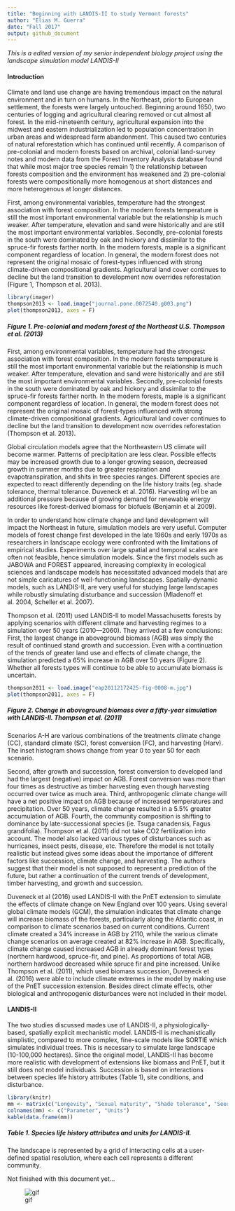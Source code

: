 ```yaml
---
title: "Beginning with LANDIS-II to study Vermont forests"
author: "Elias M. Guerra"
date: "Fall 2017"
output: github_document
---
```


*This is a edited version of my senior independent biology project using the landscape simulation model LANDIS-II*

#### Introduction 

Climate and land use change are having tremendous impact on the natural environment and in turn on humans. In the Northeast, prior to European settlement, the forests were largely untouched. Beginning around 1650, two centuries of logging and agricultural clearing removed or cut almost all forest. In the mid-nineteenth century, agricultural expansion into the midwest and eastern industrialization led to population concentration in urban areas and widespread farm abandonment. This caused two centuries of natural reforestation which has continued until recently. A comparison of pre-colonial and modern forests based on archival, colonial land-survey notes and modern data from the Forest Inventory Analysis database found that while most major tree species remain 1) the relationship between forests composition and the environment has weakened and 2) pre-colonial forests were compositionally more homogenous at short distances and more heterogenous at longer distances. 

First, among environmental variables, temperature had the strongest association with forest composition. In the modern forests temperature is still the most important environmental variable but the relationship is much weaker. After temperature, elevation and sand were historically and are still the most important environmental variables. Secondly, pre-colonial forests in the south were dominated by oak and hickory and dissimilar to the spruce-fir forests farther north. In the modern forests, maple is a significant component regardless of location. In general, the modern forest does not represent the original mosaic of forest-types influenced with strong climate-driven compositional gradients. Agricultural land cover continues to decline but the land transition to development now overrides reforestation (Figure 1, Thompson et al. 2013).

```r
library(imager)
thompson2013 <- load.image("journal.pone.0072540.g003.png")
plot(thompson2013, axes = F)
```

##### Figure 1. Pre-colonial and modern forest of the Northeast U.S. *Thompson et al. (2013)*

First, among environmental variables, temperature had the strongest association with forest composition. In the modern forests temperature is still the most important environmental variable but the relationship is much weaker. After temperature, elevation and sand were historically and are still the most important environmental variables. Secondly, pre-colonial forests in the south were dominated by oak and hickory and dissimilar to the spruce-fir forests farther north. In the modern forests, maple is a significant component regardless of location. In general, the modern forest does not represent the original mosaic of forest-types influenced with strong climate-driven compositional gradients. Agricultural land cover continues to decline but the land transition to development now overrides reforestation (Thompson et al. 2013).

Global circulation models agree that the Northeastern US climate will become warmer. Patterns of precipitation are less clear. Possible effects may be increased growth due to a longer growing season, decreased growth in summer months due to greater respiration and evapotranspiration, and shits in tree species ranges. Different species are expected to react differently depending on the life history traits (eg. shade tolerance, thermal tolerance. Duveneck et al. 2016). Harvesting wil be an additional pressure because of growing demand for renewable energy resources like forest-derived biomass for biofuels (Benjamin et al 2009).

In order to understand how climate change and land development will impact the Northeast in future, simulation models are very useful. Computer models of forest change first developed in the late 1960s and early 1970s as researchers in landscape ecology were confronted with the limitations of empirical studies. Experiments over large spatial and temporal scales are often not feasible, hence simulation models. Since the first models such as JABOWA and FOREST appeared, increasing complexity in ecological sciences and landscape models has necessitated advanced models that are not simple caricatures of well-functioning landscapes. Spatially-dynamic models, such as LANDIS-II, are very useful for studying large landscapes while robustly simulating disturbance and succession (Mladenoff et al. 2004, Scheller et al. 2007).

Thompson et al. (2011) used LANDIS-II to model Massachusetts forests by applying scenarios with different climate and harvesting regimes to a simulation over 50 years (2010—2060). They arrived at a few conclusions: First, the largest change in aboveground biomass (AGB) was simply the result of continued stand growth and succession. Even with a continuation of the trends of greater land use and effects of climate change, the simulation predicted a 65% increase in AGB over 50 years (Figure 2). Whether all forests types will continue to be able to accumulate biomass is uncertain.

```r
thompson2011 <- load.image("eap20112172425-fig-0008-m.jpg")
plot(thompson2011, axes = F)
```

##### Figure 2. Change in aboveground biomass over a fifty-year simulation with LANDIS-II. *Thompson et al. (2011)*
 Scenarios A-H are various combinations of the treatments climate change (CC), standard climate (SC), forest conversion (FC), and harvesting (Harv). The inset histogram shows change from year 0 to year 50 for each scenario. 

Second, after growth and succession, forest conversion to developed land had the largest (negative) impact on AGB. Forest conversion was more than four times as destructive as timber harvesting even though harvesting occurred over twice as much area. Third, anthropogenic climate change will have a net positive impact on AGB because of increased temperatures and precipitation. Over 50 years, climate change resulted in a 5.5% greater accumulation of AGB. Fourth, the community composition is shifting to dominance by late-successional species (ie. Tsuga canadensis, Fagus grandifolia). Thompson et al. (2011) did not take CO2 fertilization into account. The model also lacked various types of disturbances such as hurricanes, insect pests, disease, etc. Therefore the model is not totally realistic but instead gives some ideas about the importance of different factors like succession, climate change, and harvesting. The authors suggest that their model is not supposed to represent a prediction of the future, but rather a continuation of the current trends of development, timber harvesting, and growth and succession.

Duveneck et al (2016) used LANDIS-II with the PnET extension to simulate the effects of climate change on New England over 100 years. Using several global climate models (GCM), the simulation indicates that climate change will increase biomass of the forests, particularly along the Atlantic coast, in comparison to climate scenarios based on current conditions. Current climate created a 34% increase in AGB by 2110, while the various climate change scenarios on average created at 82% increase in AGB. Specifically, climate change caused increased AGB in already dominant forest types (northern hardwood, spruce-fir, and pine). As proportions of total AGB, northern hardwood decreased while spruce fir and pine increased. Unlike Thompson et al. (2011), which used biomass succession, Duveneck et al. (2016) were able to include climate extremes in the model by making use of the PnET succession extension. Besides direct climate effects, other biological and anthropogenic disturbances were not included in their model.

#### LANDIS-II 

The two studies discussed mades use of LANDIS-II, a physiologically-based, spatially explicit mechanistic model. LANDIS-II is mechanistically simplistic, compared to more complex, fine-scale models like SORTIE which simulates individual trees. This is necessary to simulate large landscape (10-100,000 hectares). Since the original model, LANDIS-II has become more realistic with development of extensions like biomass and PnET, but it still does not model individuals. Succession is based on interactions between species life history attributes (Table 1), site conditions, and disturbance. 

```r
library(knitr)
mm <- matrix(c("Longevity", "Sexual maturity", "Shade tolerance", "Seed dispersal (effective and maximum)", "Resprouting age (minumum and maximum)", "Resprouting probability", "Post-fire regeneration", "years", "years", "meters", "meters", "years", "0-1", "boolean"), ncol = 2)
colnames(mm) <- c("Parameter", "Units")
kable(data.frame(mm))
```

##### Table 1. Species life history attributes and units for LANDIS-II.

The landscape is represented by a grid of interacting cells at a user- defined spatial resolution, where each cell represents a different community.

Not finished with this document yet...

![gif](https://media.giphy.com/media/y1ZBcOGOOtlpC/giphy.gif)
